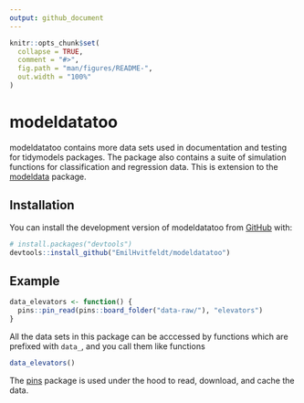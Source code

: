 ```yaml
---
output: github_document
---
```


<!-- README.md is generated from README.Rmd. Please edit that file -->

```r
knitr::opts_chunk$set(
  collapse = TRUE,
  comment = "#>",
  fig.path = "man/figures/README-",
  out.width = "100%"
)
```

# modeldatatoo

<!-- badges: start -->
<!-- badges: end -->

modeldatatoo contains more data sets used in documentation and testing for tidymodels packages. The package also contains a suite of simulation functions for classification and regression data. This is extension to the [modeldata](https://modeldata.tidymodels.org/) package.

## Installation

You can install the development version of modeldatatoo from [GitHub](https://github.com/) with:

``` r
# install.packages("devtools")
devtools::install_github("EmilHvitfeldt/modeldatatoo")
```

## Example

```r
data_elevators <- function() {
  pins::pin_read(pins::board_folder("data-raw/"), "elevators")
}
```

All the data sets in this package can be acccessed by functions which are prefixed with `data_`, and you call them like functions

```r
data_elevators()
```

The [pins](https://pins.rstudio.com/) package is used under the hood to read, download, and cache the data.
